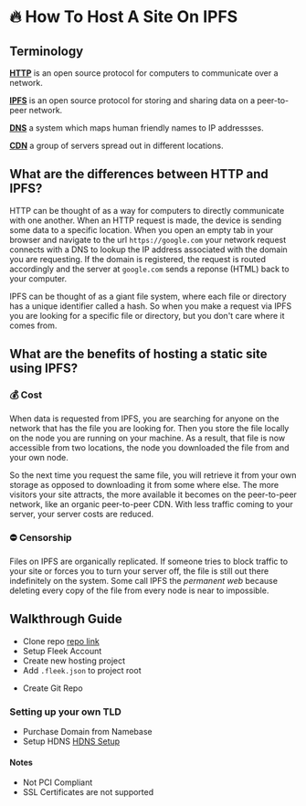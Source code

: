 


# 🔥 How To Host A Site On IPFS

## Terminology

**[HTTP](https://developer.mozilla.org/en-US/docs/Web/HTTP)** is an open source protocol for computers to communicate over a network.

**[IPFS](https://ipfs.io/)** is an open source protocol for storing and sharing data on a peer-to-peer network.

**[DNS](https://developer.mozilla.org/en-US/docs/Glossary/DNS)** a system which maps human friendly names to IP addressses.

**[CDN](https://developer.mozilla.org/en-US/docs/Glossary/CDN)** a group of servers spread out in different locations.

## What are the differences between HTTP and IPFS?

HTTP can be thought of as a way for computers to directly communicate with one another. When an HTTP request is made, the device is sending some data to a specific location.
When you open an empty tab in your browser and navigate to the url `https://google.com` your network request connects with a DNS to lookup the IP address associated with the domain you are requesting.
If the domain is registered, the request is routed accordingly and the server at `google.com` sends a reponse (HTML) back to your computer.

IPFS can be thought of as a giant file system, where each file or directory has a unique identifier called a hash. So when you make a request via IPFS you are looking for a specific file or directory, but you don't care where it comes from.

## What are the benefits of hosting a static site using IPFS?

### 💰 Cost

When data is requested from IPFS, you are searching for anyone on the network that has the file you are looking for. 
Then you store the file locally on the node you are running on your machine.
As a result, that file is now accessible from two locations, the node you downloaded the file from and your own node.

So the next time you request the same file, you will retrieve it from your own storage as opposed to downloading it from some where else.
The more visitors your site attracts, the more available it becomes on the peer-to-peer network, like an organic peer-to-peer CDN.
With less traffic coming to your server, your server costs are reduced.

### ⛔️ Censorship

Files on IPFS are organically replicated. If someone tries to block traffic to your site or forces you to turn your server off, the file is still out there indefinitely on the system.
Some call IPFS the *permanent web* because deleting every copy of the file from every node is near to impossible.




## Walkthrough Guide

- Clone repo [repo link](https://github.com/jonathantcrawford/blog)
- Setup Fleek Account
- Create new hosting project
- Add `.fleek.json` to project root

<CodeSnippet/>

- Create Git Repo


### Setting up your own TLD
- Purchase Domain from Namebase
- Setup HDNS [HDNS Setup](https://www.hdns.io/#macos)

#### Notes
- Not PCI Compliant
- SSL Certificates are not supported
